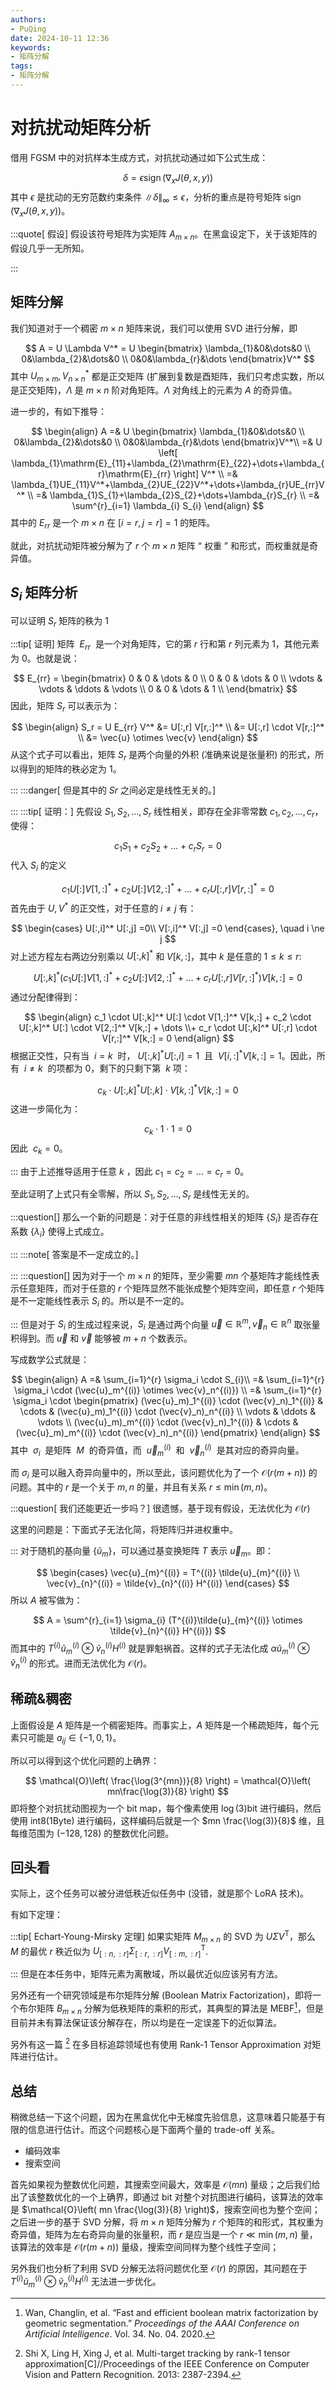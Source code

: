 ```yaml
---
authors:
- PuQing
date: 2024-10-11 12:36
keywords:
- 矩阵分解
tags:
- 矩阵分解
---
```

# 对抗扰动矩阵分析

借用 FGSM 中的对抗样本生成方式，对抗扰动通过如下公式生成：

$$
\delta =\epsilon \operatorname{sign}(\nabla_{x}J(\theta,x,y))
$$
其中 $\epsilon$ 是扰动的无穷范数约束条件 $\left\| \delta \right\|_{\infty}\leq \epsilon$，分析的重点是符号矩阵 $\operatorname{sign}(\nabla_{x}J(\theta,x,y))$。

:::quote[ 假设]
假设该符号矩阵为实矩阵 $A_{m\times n}$。在黑盒设定下，关于该矩阵的假设几乎一无所知。


<!--truncate-->
:::
## 矩阵分解

我们知道对于一个稠密 $m\times n$ 矩阵来说，我们可以使用 SVD 进行分解，即

$$
A = U \Lambda V^* = U \begin{bmatrix}
\lambda_{1}&0&\dots&0 \\
0&\lambda_{2}&\dots&0 \\
0&0&\lambda_{r}&\dots
\end{bmatrix}V^*
$$
其中 $U_{m\times m},V^*_{n\times n}$ 都是正交矩阵 (扩展到复数是酉矩阵，我们只考虑实数，所以是正交矩阵)，$\Lambda$ 是 $m\times n$ 阶对角矩阵。$\Lambda$ 对角线上的元素为 $A$ 的奇异值。

进一步的，有如下推导：

$$
\begin{align}
A =&  U \begin{bmatrix}
\lambda_{1}&0&\dots&0 \\
0&\lambda_{2}&\dots&0 \\
0&0&\lambda_{r}&\dots
\end{bmatrix}V^*\\ 
=& U \left[ \lambda_{1}\mathrm{E}_{11}+\lambda_{2}\mathrm{E}_{22}+\dots+\lambda_{r}\mathrm{E}_{rr} \right] V^* \\
=& \lambda_{1}UE_{11}V^*+\lambda_{2}UE_{22}V^*+\dots+\lambda_{r}UE_{rr}V^* \\
=& \lambda_{1}S_{1}+\lambda_{2}S_{2}+\dots+\lambda_{r}S_{r} \\
=& \sum^{r}_{i=1} \lambda_{i} S_{i}
\end{align}
$$
其中的 $E_{rr}$ 是一个 $m\times n$ 在 $\left[ i=r,j=r \right]=1$ 的矩阵。

就此，对抗扰动矩阵被分解为了 $r$ 个 $m\times n$ 矩阵 “ 权重 ” 和形式，而权重就是奇异值。

## $S_{i}$ 矩阵分析

可以证明 $S_{r}$ 矩阵的秩为 $1$

:::tip[ 证明]
矩阵  $E_{rr}$  是一个对角矩阵，它的第 $r$ 行和第 $r$ 列元素为 $1$，其他元素为 $0$。也就是说：

$$
E_{rr} =
\begin{bmatrix}
0 & 0 & \dots & 0 \\
0 & 0 & \dots & 0 \\
\vdots & \vdots & \ddots & \vdots \\
0 & 0 & \dots & 1 \\
\end{bmatrix}
$$
因此，矩阵 $S_{r}$ 可以表示为：

$$
\begin{align}
S_r = U E_{rr} V^* &= U[:,r] V[r,:]^* \\
&= U[:,r] \cdot V[r,:]^* \\
&= \vec{u} \otimes \vec{v}
\end{align}
$$
从这个式子可以看出，矩阵 $S_{r}$ 是两个向量的外积 (准确来说是张量积) 的形式，所以得到的矩阵的秩必定为 $1$。

:::
:::danger[ 但是其中的 $Sr$ 之间必定是线性无关的。]

:::
:::tip[ 证明：]
先假设 $S_1,S_2,\dots,S_r$ 线性相关，即存在全非零常数 $c_1,c_2,\dots,c_r$，使得：

$$
c_1 S_1 + c_2 S_2 + \dots + c_r S_r = 0
$$
代入 $S_{i}$ 的定义

$$
c_1 U[:] V[1,:]^* + c_2 U[:] V[2,:]^* + \dots + c_r U[:,r] V[r,:]^* = 0
$$
首先由于 $U,V^*$ 的正交性，对于任意的 $i \ne j$ 有：

$$
\begin{cases}
U[:,i]^* U[:,j] =0\\
V[:,i]^* V[:,j] =0
\end{cases}, \quad i \ne j
$$
对上述方程左右两边分别乘以 $U[:,k]^*$ 和 $V[k,:]$，其中 $k$ 是任意的 $1\leq k \leq r$:

$$
U[:,k]^* \left( c_1 U[:] V[1,:]^* + c_2 U[:] V[2,:]^* + \dots + c_r U[:,r] V[r,:]^* \right) V[k,:] = 0
$$
通过分配律得到：

$$
\begin{align}
c_1 \cdot U[:,k]^* U[:] \cdot V[1,:]^* V[k,:] + c_2 \cdot U[:,k]^* U[:] \cdot V[2,:]^* V[k,:] + \dots \\+ c_r \cdot U[:,k]^* U[:,r] \cdot V[r,:]^* V[k,:] = 0
\end{align}
$$
根据正交性，只有当  $i=k$  时， $U[:,k]^* U[:,i] = 1$  且  $V[i,:]^* V[k,:] = 1$。因此，所有  $i \neq k$  的项都为 0，剩下的只剩下第  $k$ 项：

$$
c_k \cdot U[:,k]^* U[:,k] \cdot V[k,:]^* V[k,:] = 0
$$
这进一步简化为：

$$
c_k \cdot 1 \cdot 1 = 0
$$
因此  $c_{k}=0$。

:::
由于上述推导适用于任意 $k$ ，因此 $c_1 = c_2 = \dots = c_r = 0$。

至此证明了上式只有全零解，所以 $S_1,S_2,\dots,S_r$ 是线性无关的。

:::question[]
那么一个新的问题是：对于任意的非线性相关的矩阵 $\{S_{i}\}$ 是否存在系数 $\{\lambda_{i}\}$ 使得上式成立。

:::
:::note[ 答案是不一定成立的。]

:::
:::question[]
因为对于一个 $m\times n$ 的矩阵，至少需要 $mn$ 个基矩阵才能线性表示任意矩阵，而对于任意的 $r$ 个矩阵显然不能张成整个矩阵空间，即任意 $r$ 个矩阵是不一定能线性表示 $S_{i}$ 的。所以是不一定的。

:::
但是对于 $S_{i}$ 的生成过程来说，$S_{i}$ 是通过两个向量 $\vec{u}\in \mathbb{R}^m,\vec{v}_{n}\in \mathbb{R}^n$ 取张量积得到。而 $\vec{u}$ 和 $\vec{v}$ 能够被 $m+n$ 个数表示。

写成数学公式就是：

$$
\begin{align}
A =& \sum_{i=1}^{r} \sigma_i \cdot S_{i}\\
=& \sum_{i=1}^{r} \sigma_i \cdot (\vec{u}_m^{(i)} \otimes \vec{v}_n^{(i)}) \\
=& \sum_{i=1}^{r} \sigma_i \cdot  
\begin{pmatrix}
(\vec{u}_m)_1^{(i)} \cdot (\vec{v}_n)_1^{(i)} & \cdots & (\vec{u}_m)_1^{(i)} \cdot (\vec{v}_n)_n^{(i)} \\
\vdots & \ddots & \vdots \\
(\vec{u}_m)_m^{(i)} \cdot (\vec{v}_n)_1^{(i)} & \cdots & (\vec{u}_m)_m^{(i)} \cdot (\vec{v}_n)_n^{(i)}
\end{pmatrix}
\end{align}
$$
其中  $\sigma_i$  是矩阵  $M$  的奇异值，而  $\vec{u}_m^{(i)}$  和  $\vec{v}_n^{(i)}$  是其对应的奇异向量。

而 $\sigma_{i}$ 是可以融入奇异向量中的，所以至此，该问题优化为了一个 $\mathcal{O}(r(m+n))$ 的问题。其中的 $r$ 是一个关于 $m,n$ 的量，并且有关系 $r\leq\min(m,n)$。

:::question[ 我们还能更近一步吗？]
很遗憾，基于现有假设，无法优化为 $\mathcal{O}(r)$

这里的问题是：下面式子无法化简，将矩阵归并进权重中。

:::
对于随机的基向量 $\{\tilde{u}_{m}\}$，可以通过基变换矩阵 $T$ 表示 $\vec{u}_{m}$。即：

$$
\begin{cases}
\vec{u}_{m}^{(i)} = T^{(i)} \tilde{u}_{m}^{(i)} \\
\vec{v}_{n}^{(i)} = \tilde{v}_{n}^{(i)} H^{(i)}
\end{cases}
$$
所以 $A$ 被写做为：

$$
A = \sum^{r}_{i=1} \sigma_{i} (T^{(i)}\tilde{u}_{m}^{(i)} \otimes \tilde{v}_{n}^{(i)} H^{(i)})
$$
而其中的 $T^{(i)}\tilde{u}_{m}^{(i)} \otimes \tilde{v}_{n}^{(i)} H^{(i)}$ 就是罪魁祸首。这样的式子无法化成 $\alpha \tilde{u}_{m}^{(i)} \otimes \tilde{v}_{n}^{(i)}$ 的形式。进而无法优化为 $\mathcal{O}(r)$。

## 稀疏&稠密

上面假设是 $A$ 矩阵是一个稠密矩阵。而事实上，$A$ 矩阵是一个稀疏矩阵，每个元素只可能是 $a_{ij}\in \{-1,0,1\}$。

所以可以得到这个优化问题的上确界：

$$
\mathcal{O}\left( \frac{\log(3^{mn})}{8} \right) = \mathcal{O}\left( mn\frac{\log(3)}{8} \right)
$$
即将整个对抗扰动图视为一个 $\text{bit map}$，每个像素使用 $\log(3) \mathrm{bit}$ 进行编码，然后使用 $\text{int8}(1\mathrm{Byte})$ 进行编码，这样编码后就是一个 $mn \frac{\log(3)}{8}$ 维，且每维范围为 $(-128,128)$ 的整数优化问题。

## 回头看

实际上，这个任务可以被分进<Highlight>低秩近似</Highlight>任务中 (没错，就是那个 LoRA 技术)。

有如下定理：

:::tip[ Echart-Young-Mirsky 定理]
如果实矩阵 $M_{m\times n}$ 的 SVD 为 $U \Sigma V^{\mathsf{T}}$，那么 $M$ 的最优 $r$ 秩近似为 $U_{[:n,:r]}\Sigma_{[:r,:r]}V^{\mathsf{T}}_{[:m,:r]}$.

:::
但是在本任务中，矩阵元素为离散域，所以最优近似应该另有方法。

另外还有一个研究领域是布尔矩阵分解 (Boolean Matrix Factorization)，即将一个布尔矩阵 $B_{m\times n}$ 分解为低秩矩阵的乘积的形式，其典型的算法是 MEBF[^1]，但是目前并未有算法保证该分解存在，所以均是在一定误差下的近似算法。

另外有这一篇 [^2] 在多目标追踪领域也有使用 Rank-1 Tensor Approximation 对矩阵进行估计。

## 总结

稍微总结一下这个问题，因为在黑盒优化中无梯度先验信息，这意味着只能基于有限的信息进行估计。而这个问题核心是下面两个量的 trade-off 关系。

- 编码效率
- 搜索空间

首先如果视为整数优化问题，其搜索空间最大，效率是 $\mathcal{O}(mn)$ 量级；之后我们给出了该整数优化的一个上确界，即通过 $\text{bit}$ 对整个对抗图进行编码，该算法的效率是 $\mathcal{O}\left( mn \frac{\log(3)}{8} \right)$，搜索空间也为整个空间；之后进一步的基于 SVD 分解，将 $m\times n$ 矩阵分解为 $r$ 个矩阵的和形式，其权重为奇异值，矩阵为左右奇异向量的张量积，而 $r$ 是应当是一个 $r\ll \min(m,n)$ 量，该算法的效率是 $\mathcal{O}(r(m+n))$ 量级，搜索空间同样为整个线性子空间；

另外我们也分析了利用 SVD 分解无法将问题优化至 $\mathcal{O}(r)$ 的原因，其问题在于 $T^{(i)}\tilde{u}_{m}^{(i)} \otimes \tilde{v}_{n}^{(i)} H^{(i)}$ 无法进一步优化。

[^1]:Wan, Changlin, et al. “Fast and efficient boolean matrix factorization by geometric segmentation.” *Proceedings of the AAAI Conference on Artificial Intelligence*. Vol. 34. No. 04. 2020.
[^2]:Shi X, Ling H, Xing J, et al. Multi-target tracking by rank-1 tensor approximation[C]//Proceedings of the IEEE Conference on Computer Vision and Pattern Recognition. 2013: 2387-2394.
